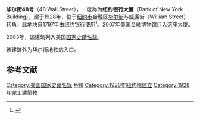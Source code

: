 {{Infobox nrhp
  | name = 华尔街48号
  | nrhp_type = nrhp
  | image = 48-wall-street.jpg
  | location = [[纽约市|纽约市]]
  | built =1928
  | architect = Benjamin Wistar Morris
  | added = August 28, 2003
  | refnum = 03000847
  | governing_body = 纽约银行
| designated_other2_name = 
 | designated_other2_date = 1988年10月13日
 | designated_other2_abbr = NYCL
 | designated_other2_link = New York City Landmarks Preservation Commission
 | designated_other2_color = #ff0000
}}
'''华尔街48号'''（48 Wall Street），一度称为'''纽约银行大厦'''（Bank of New York Building），建于1928年，位于[[纽约市|纽约市]]金融区[[华尔街|华尔街]]与威廉街（William Street）转角，此地块自1797年由纽约银行使用<ref>{{Cite web |url=http://www.skyscraper.org/webwalk/printable/WallStreetTour.pdf |title=skyscraper.org |accessdate=2011-10-07 |archive-date=2011-09-26 |archive-url=https://web.archive.org/web/20110926213531/http://www.skyscraper.org/webwalk/printable/WallStreetTour.pdf |dead-url=yes }}</ref>。2007年[[美国金融博物馆|美国金融博物馆]]迁入这座大厦。  

2003年，该建筑列入美国[[国家史蹟名錄|国家史蹟名錄]]。

该建筑外为华尔街地铁站入口。

==参考文献==
{{Reflist}}

[[Category:美国国家史蹟名錄|Category:美国国家史蹟名錄]]
[[Category:华尔街|#48]]
[[Category:1928年紐約州建立|Category:1928年紐約州建立]]
[[Category:1928年完工建築物|Category:1928年完工建築物]]
